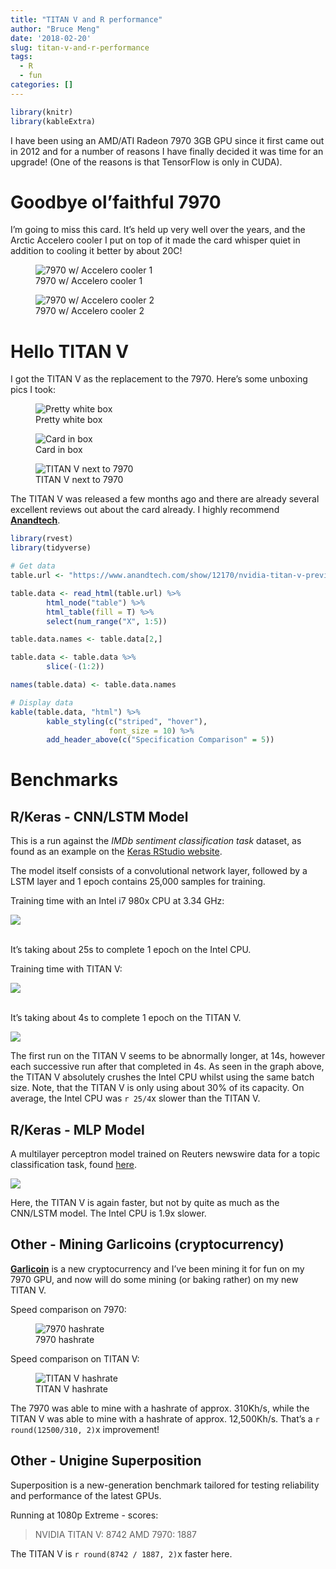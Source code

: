 ```yaml
---
title: "TITAN V and R performance"
author: "Bruce Meng"
date: '2018-02-20'
slug: titan-v-and-r-performance
tags:
  - R
  - fun
categories: []
---
```


```r
library(knitr)
library(kableExtra)
```

I have been using an AMD/ATI Radeon 7970 3GB GPU since it first came out in 2012 and for a number of reasons I have finally decided it was time for an upgrade! (One of the reasons is that TensorFlow is only in CUDA). 

# Goodbye ol'faithful 7970

I'm going to miss this card. It's held up very well over the years, and the Arctic Accelero cooler I put on top of it made the card whisper quiet in addition to cooling it better by about 20C!

![7970 w/ Accelero cooler 1](/img/titan.v/IMG_20180220_144236.jpg)


![7970 w/ Accelero cooler 2](/img/titan.v/IMG_20180220_144040.jpg)

# Hello TITAN V

I got the TITAN V as the replacement to the 7970. Here's some unboxing pics I took:

![Pretty white box](/img/titan.v/IMG_20180220_141246.jpg)


![Card in box](/img/titan.v/IMG_20180220_141408.jpg)


![TITAN V next to 7970](/img/titan.v/IMG_20180220_145232.jpg)

The TITAN V was released a few months ago and there are already several excellent reviews out about the card already. I highly recommend **[Anandtech](https://www.anandtech.com/show/12170/nvidia-titan-v-preview-titanomachy)**.

```r
library(rvest)
library(tidyverse)

# Get data
table.url <- "https://www.anandtech.com/show/12170/nvidia-titan-v-preview-titanomachy"

table.data <- read_html(table.url) %>%
        html_node("table") %>%
        html_table(fill = T) %>%
        select(num_range("X", 1:5))

table.data.names <- table.data[2,]

table.data <- table.data %>%
        slice(-(1:2))

names(table.data) <- table.data.names

# Display data
kable(table.data, "html") %>%
        kable_styling(c("striped", "hover"),
                      font_size = 10) %>%
        add_header_above(c("Specification Comparison" = 5))

```

# Benchmarks

## R/Keras - CNN/LSTM Model

This is a run against the *IMDb sentiment classification task* dataset, as found as an example on the [Keras RStudio website](https://keras.rstudio.com/articles/examples/imdb_cnn_lstm.html).

The model itself consists of a convolutional network layer, followed by a LSTM layer and 1 epoch contains 25,000 samples for training.

Training time with an Intel i7 980x CPU at 3.34 GHz:

![](/img/tf.cpu.gif)

<br>
It's taking about 25s to complete 1 epoch on the Intel CPU.


Training time with TITAN V:

![](/img/tf.gpu.gif)

<br>
It's taking about 4s to complete 1 epoch on the TITAN V.

![](/img/bench1.plot.png)

The first run on the TITAN V seems to be abnormally longer, at 14s, however each successive run after that completed in 4s. As seen in the graph above, the TITAN V absolutely crushes the Intel CPU whilst using the same batch size. Note, that the TITAN V is only using about 30% of its capacity.  On average, the Intel CPU was `r 25/4`x slower than the TITAN V.

## R/Keras - MLP Model

A multilayer perceptron model trained on Reuters newswire data for a topic classification task, found [here](https://keras.rstudio.com/articles/examples/reuters_mlp.html).


![](/img/bench2.plot.png)

Here, the TITAN V is again faster, but not by quite as much as the CNN/LSTM model. The Intel CPU is 1.9x slower.

## Other - Mining Garlicoins (cryptocurrency)

**[Garlicoin](https://garlicoin.io/)** is a new cryptocurrency and I've been mining it for fun on my 7970 GPU, and now will do some mining (or baking rather) on my new TITAN V.

Speed comparison on 7970:


![7970 hashrate](/img/grlc.amd.gif)



Speed comparison on TITAN V:


![TITAN V hashrate](/img/grlc.nvda.gif)

The 7970 was able to mine with a hashrate of approx. 310Kh/s, while the TITAN V was able to mine with a hashrate of approx. 12,500Kh/s. That's a `r round(12500/310, 2)`x improvement!

## Other - Unigine Superposition

Superposition is a new-generation benchmark tailored for testing reliability and performance of the latest GPUs. 

Running at 1080p Extreme - scores:

> NVIDIA TITAN V:       8742
> AMD 7970:             1887

The TITAN V is `r round(8742 / 1887, 2)`x faster here.